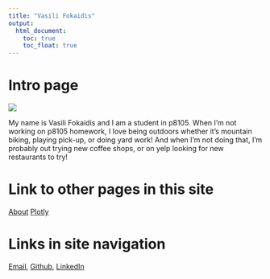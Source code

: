 ```yaml
---
title: "Vasili Fokaidis"
output: 
  html_document:
    toc: true
    toc_float: true
---
```


# Intro page

![](images/profile.jpg)

My name is Vasili Fokaidis and I am a student in p8105. When I'm not working on p8105 homework, I love being outdoors whether it's mountain biking, playing pick-up, or doing yard work! And when I'm not doing that, I'm probably out trying new coffee shops, or on yelp looking for new restaurants to try!

# Link to other pages in this site

[About](about.html)
[Plotly](plotly.html)

# Links in site navigation

[Email](mailto:<vf2280@cumc.columbia.edu>),
[Github](http://github.com/vf2280/),
[LinkedIn](https://www.linkedin.com/in/vasilifokaidis3/)

